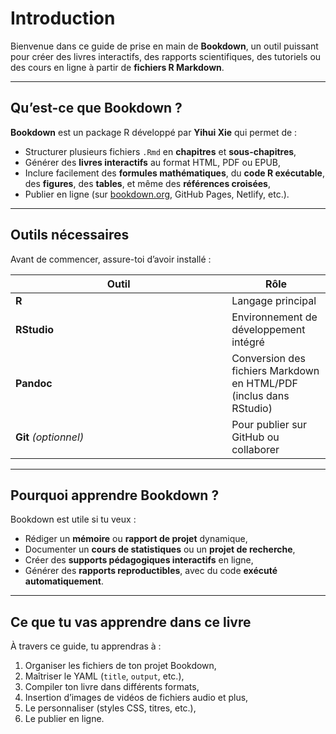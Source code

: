 # Introduction

Bienvenue dans ce guide de prise en main de **Bookdown**, un outil puissant pour créer des livres interactifs, des rapports scientifiques, des tutoriels ou des cours en ligne à partir de **fichiers R Markdown**.

---

## Qu'est-ce que Bookdown ?

**Bookdown** est un package R développé par **Yihui Xie** qui permet de :

- Structurer plusieurs fichiers `.Rmd` en **chapitres** et **sous-chapitres**,
- Générer des **livres interactifs** au format HTML, PDF ou EPUB,
- Inclure facilement des **formules mathématiques**, du **code R exécutable**, des **figures**, des **tables**, et même des **références croisées**,
- Publier en ligne (sur [bookdown.org](https://bookdown.org), GitHub Pages, Netlify, etc.).

---

##  Outils nécessaires

Avant de commencer, assure-toi d’avoir installé :

| Outil       | Rôle |
|-------------|------|
| **R**       | Langage principal |
| **RStudio** | Environnement de développement intégré |
| **Pandoc**  | Conversion des fichiers Markdown en HTML/PDF (inclus dans RStudio) |
| **Git** *(optionnel)* | Pour publier sur GitHub ou collaborer |

---

## Pourquoi apprendre Bookdown ?

Bookdown est utile si tu veux :

- Rédiger un **mémoire** ou **rapport de projet** dynamique,
- Documenter un **cours de statistiques** ou un **projet de recherche**,
- Créer des **supports pédagogiques interactifs** en ligne,
- Générer des **rapports reproductibles**, avec du code **exécuté automatiquement**.

---

## Ce que tu vas apprendre dans ce livre

À travers ce guide, tu apprendras à :

1. Organiser les fichiers de ton projet Bookdown,
2. Maîtriser le YAML (`title`, `output`, etc.),
3. Compiler ton livre dans différents formats,
4. Insertion d'images de vidéos de fichiers audio et plus,
5. Le personnaliser (styles CSS, titres, etc.),
6. Le publier en ligne.


